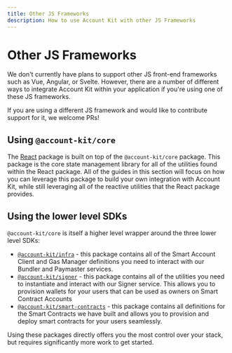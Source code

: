 ```yaml
---
title: Other JS Frameworks
description: How to use Account Kit with other JS Frameworks
---
```


# Other JS Frameworks

We don't currently have plans to support other JS front-end frameworks such as Vue, Angular, or Svelte. However, there are a number of different ways to integrate Account Kit within your application if you're using one of these JS frameworks.

<Tip>
  If you are using a different JS framework and would like to contribute support
  for it, we welcome PRs!
</Tip>

## Using `@account-kit/core`

The [React](/react/overview) package is built on top of the `@account-kit/core` package. This package is the core state management library for all of the utilities found within the React package. All of the guides in this section will focus on
how you can leverage this package to build your own integration with Account Kit, while still leveraging all of the reactive utilities that the React package provides.

## Using the lower level SDKs

`@account-kit/core` is itself a higher level wrapper around the three lower level SDKs:

- [`@account-kit/infra`](/infra/overview) - this package contains all of the Smart Account Client and Gas Manager definitions you need to interact with our Bundler and Paymaster services.
- [`@account-kit/signer`](/signer/overview) - this package contains all of the utilities you need to instantiate and interact with our Signer service. This allows you to provision wallets for your users that can be used as owners on Smart Contract Accounts
- [`@account-kit/smart-contracts`](/smart-contracts/overview) - this package contains all definitions for the Smart Contracts we have built and allows you to provision and deploy smart contracts for your users seamlessly.

Using these packages directly offers you the most control over your stack, but requires significantly more work to get started.
